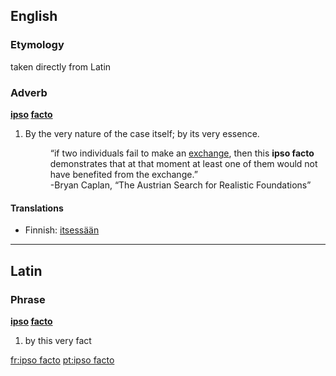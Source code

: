 ==English==

===Etymology===
taken directly from Latin

===Adverb===
'''[[ipso]] [[facto]]'''

# By the very nature of the case itself; by its very essence.
#: “if two individuals fail to make an [[exchange]], then this '''ipso facto''' demonstrates that at that moment at least one of them would not have benefited from the exchange.”
#:-Bryan Caplan, “The Austrian Search for Realistic Foundations”

====Translations====
*Finnish: [[itsessään]]

----

==Latin==

===Phrase===
'''[[ipso]] [[facto]]'''

# by this very fact

[[fr:ipso facto]]
[[pt:ipso facto]]